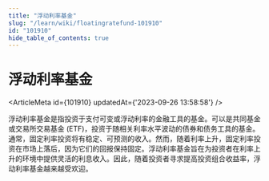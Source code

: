 ```yaml
---
title: "浮动利率基金"
slug: "/learn/wiki/floatingratefund-101910"
id: "101910"
hide_table_of_contents: true
---
```



# 浮动利率基金

<ArticleMeta id={101910} updatedAt={'2023-09-26 13:58:58'} />
<div className='border-solid border-b border-t-0 my-4 border-[var(--ifm-color-gray-300)]' />

浮动利率基金是指投资于支付可变或浮动利率的金融工具的基金。可以是共同基金或交易所交易基金 (ETF)，投资于随相关利率水平波动的债券和债务工具的基金。通常，固定利率投资将有稳定、可预测的收入。然而，随着利率上升，固定利率投资在市场上落后，因为它们的回报保持固定。浮动利率基金旨在为投资者在利率上升的环境中提供灵活的利息收入。因此，随着投资者寻求提高投资组合收益率，浮动利率基金越来越受欢迎。
